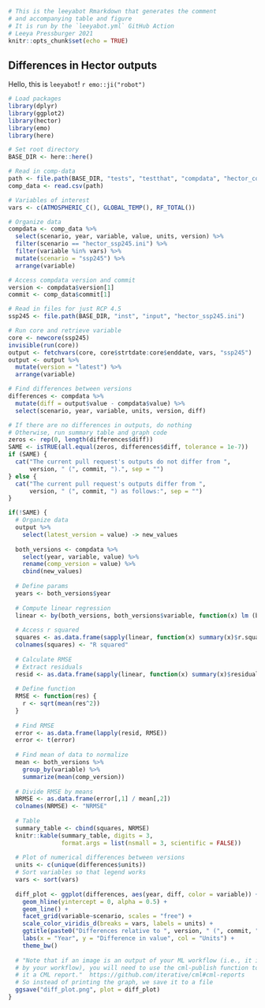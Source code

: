 ```r
# This is the leeyabot Rmarkdown that generates the comment
# and accompanying table and figure
# It is run by the `leeyabot.yml` GitHub Action
# Leeya Pressburger 2021
knitr::opts_chunk$set(echo = TRUE)
```

## Differences in Hector outputs

Hello, this is `leeyabot`! `r emo::ji("robot")`

``` r
# Load packages
library(dplyr)
library(ggplot2)
library(hector)
library(emo)
library(here)

# Set root directory
BASE_DIR <- here::here()

# Read in comp-data
path <- file.path(BASE_DIR, "tests", "testthat", "compdata", "hector_comp.csv")
comp_data <- read.csv(path)

# Variables of interest
vars <- c(ATMOSPHERIC_C(), GLOBAL_TEMP(), RF_TOTAL())

# Organize data
compdata <- comp_data %>% 
  select(scenario, year, variable, value, units, version) %>%
  filter(scenario == "hector_ssp245.ini") %>%
  filter(variable %in% vars) %>%
  mutate(scenario = "ssp245") %>%
  arrange(variable)

# Access compdata version and commit
version <- compdata$version[1]
commit <- comp_data$commit[1]

# Read in files for just RCP 4.5
ssp245 <- file.path(BASE_DIR, "inst", "input", "hector_ssp245.ini")

# Run core and retrieve variable
core <- newcore(ssp245)
invisible(run(core))
output <- fetchvars(core, core$strtdate:core$enddate, vars, "ssp245")
output <- output %>% 
  mutate(version = "latest") %>%
  arrange(variable)

# Find differences between versions
differences <- compdata %>% 
  mutate(diff = output$value - compdata$value) %>% 
  select(scenario, year, variable, units, version, diff)
```

```r
# If there are no differences in outputs, do nothing
# Otherwise, run summary table and graph code
zeros <- rep(0, length(differences$diff))
SAME <- isTRUE(all.equal(zeros, differences$diff, tolerance = 1e-7))
if (SAME) {
  cat("The current pull request's outputs do not differ from ", 
      version, " (", commit, ").", sep = "")
} else {
  cat("The current pull request's outputs differ from ", 
      version, " (", commit, ") as follows:", sep = "")  
}
```

```r
if(!SAME) {
  # Organize data
  output %>%
    select(latest_version = value) -> new_values
  
  both_versions <- compdata %>%
    select(year, variable, value) %>%
    rename(comp_version = value) %>%
    cbind(new_values)
  
  # Define params
  years <- both_versions$year
  
  # Compute linear regression
  linear <- by(both_versions, both_versions$variable, function(x) lm (both_versions$latest_version~both_versions$comp_version))
  
  # Access r squared
  squares <- as.data.frame(sapply(linear, function(x) summary(x)$r.squared))
  colnames(squares) <- "R squared"
  
  # Calculate RMSE
  # Extract residuals
  resid <- as.data.frame(sapply(linear, function(x) summary(x)$residuals))
  
  # Define function
  RMSE <- function(res) {
    r <- sqrt(mean(res^2))
  }
  
  # Find RMSE
  error <- as.data.frame(lapply(resid, RMSE))
  error <- t(error)
  
  # Find mean of data to normalize
  mean <- both_versions %>% 
    group_by(variable) %>% 
    summarize(mean(comp_version))
  
  # Divide RMSE by means
  NRMSE <- as.data.frame(error[,1] / mean[,2])
  colnames(NRMSE) <- "NRMSE"
  
  # Table
  summary_table <- cbind(squares, NRMSE)
  knitr::kable(summary_table, digits = 3, 
               format.args = list(nsmall = 3, scientific = FALSE))
  
  # Plot of numerical differences between versions
  units <- c(unique(differences$units))
  # Sort variables so that legend works
  vars <- sort(vars)
  
  diff_plot <- ggplot(differences, aes(year, diff, color = variable)) +
    geom_hline(yintercept = 0, alpha = 0.5) +
    geom_line() +
    facet_grid(variable~scenario, scales = "free") +
    scale_color_viridis_d(breaks = vars, labels = units) +
    ggtitle(paste0("Differences relative to ", version, " (", commit, ")")) +
    labs(x = "Year", y = "Difference in value", col = "Units") +
    theme_bw()
  
  # "Note that if an image is an output of your ML workflow (i.e., it is produced
  # by your workflow), you will need to use the cml-publish function to include 
  # it a CML report."  https://github.com/iterative/cml#cml-reports
  # So instead of printing the graph, we save it to a file
  ggsave("diff_plot.png", plot = diff_plot)
}
```

